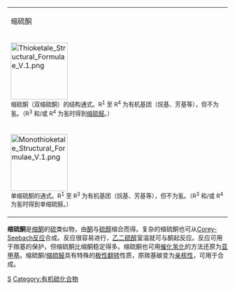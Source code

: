 {{chemref|time=2010-08-09T08:03:08+00:00}}
{| class="wikitable float-right" style="text-align:center" width="25%" align="right"
|- style="background-color:#B3B7FF"
| 缩硫酮
|-
| [[File:Thioketale_Structural_Formulae_V.1.png|130px]] <br /> <small>缩硫酮（双缩硫酮）的结构通式。R<sup>1</sup> 至 R<sup>4</sup> 为有机基团（烷基、芳基等），但不为氢。（R<sup>3</sup> 和/或 R<sup>4</sup> 为氢时得到[[缩硫醛|缩硫醛]]。）</small>
|-
| [[File:Monothioketale_Structural_Formulae_V.1.png|130px]] <br /> <small>单缩硫酮的通式。R<sup>1</sup> 至 R<sup>3</sup> 为有机基团（烷基、芳基等），但不为氢。（R<sup>3</sup> 和/或 R<sup>4</sup> 为氢时得到单缩硫醛。）</small>
|}
'''缩硫酮'''是[[缩酮|缩酮]]的[[硫|硫]]类似物，由[[酮|酮]]与[[硫醇|硫醇]]缩合而得。复杂的缩硫酮也可从[[Corey-Seebach反应|Corey-Seebach反应]]合成。反应很容易进行，[[乙二硫醇|乙二硫醇]]室温就可与酮起反应。反应可用于羰基的保护，但缩硫酮比缩酮稳定得多。缩硫酮也可用[[催化氢化|催化氢化]]的方法还原为[[亚甲基|亚甲基]]。缩硫酮/[[缩硫醛|缩硫醛]]具有特殊的[[极性翻转|极性翻转]]性质，原羰基碳变为[[亲核性|亲核性]]，可用于合成。

[[Category:官能团|S]]
[[Category:有机硫化合物|Category:有机硫化合物]]